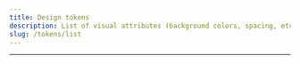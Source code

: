 ```yaml
---
title: Design tokens
description: List of visual attributes (background colors, spacing, etc.) that our design language is based on.
slug: /tokens/list
---
```



<ComponentHeader
  name="Design Tokens"
  categoryRoute={SidebarCategoryRoutes.TOKENS}
  description="All tokens that are available in the Paste token system."
/>

---

<TokensList />

